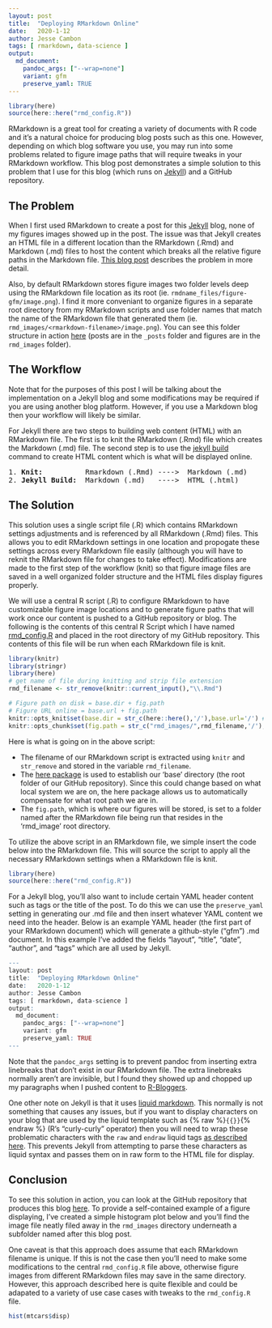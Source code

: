 ```yaml
---
layout: post
title:  "Deploying RMarkdown Online"
date:   2020-1-12 
author: Jesse Cambon
tags: [ rmarkdown, data-science ]
output: 
  md_document:
    pandoc_args: ["--wrap=none"]
    variant: gfm
    preserve_yaml: TRUE
---
```


```r
library(here)
source(here::here("rmd_config.R"))
``` 

RMarkdown is a great tool for creating a variety of documents with R code and it's a natural choice for producing blog posts such as this one. However, depending on which blog software you use, you may run into some problems related to figure image paths that will require tweaks in your RMarkdown workflow. This blog post demonstrates a simple solution to this problem that I use for this blog (which runs on [Jekyll](https://jekyllrb.com/)) and a GitHub repository.

## The Problem

When I first used RMarkdown to create a post for this [Jekyll](https://jekyllrb.com/) blog, none of my  figures images showed up in the post. The issue was that Jekyll creates an HTML file in a different location than the RMarkdown (.Rmd) and Markdown (.md) files to host the content which breaks all the relative figure paths in the Markdown file. [This blog post](http://www.randigriffin.com/2017/04/25/how-to-knit-for-mysite.html) describes the problem in more detail. 

Also, by default RMarkdown stores figure images two folder levels deep using the RMarkdown file location as its root (ie. `rmdname_files/figure-gfm/image.png`). I find it more conveniant to organize figures in a separate root directory from my RMarkdown scripts and use folder names that match the name of the RMarkdown file that generated them (ie. `rmd_images/<rmarkdown-filename>/image.png`). You can see this folder structure in action [here](https://github.com/jessecambon/jessecambon.github.io) (posts are in the `_posts` folder and figures are in the `rmd_images` folder).

## The Workflow

Note that for the purposes of this post I will be talking about the implementation on a Jekyll blog and some modifications may be required if you are using another blog platform. However, if you use a Markdown blog then your workflow will likely be similar.

For Jekyll there are two steps to building web content (HTML) with an RMarkdown file. The first is to knit the RMarkdown (.Rmd) file which creates the Markdown (.md) file. The second step is to use the [jekyll build](https://jekyllrb.com/docs/usage/) command to create HTML content which is what will be displayed online. 

<pre>
1. <b>Knit:</b>          Rmarkdown (.Rmd) ---->  Markdown (.md) 
2. <b>Jekyll Build:</b>  Markdown (.md)   ---->  HTML (.html)
</pre>

## The Solution

This solution uses a single script file (.R) which contains RMarkdown settings adjustments and is referenced by all RMarkdown (.Rmd) files. This allows you to edit RMarkdown settings in one location and propogate these settings across every RMarkdown file easily (although you will have to reknit the RMarkdown file for changes to take effect). Modifications are made to the first step of the workflow (knit) so that figure image files are saved in a well organized folder structure and the HTML files display figures properly. 

We will use a central R script (.R) to configure RMarkdown to have customizable figure image locations and to generate figure paths that will work once our content is pushed to a GitHub repository or blog. The following is the contents of this central R Script which I have named [rmd_config.R](https://github.com/jessecambon/jessecambon.github.io/blob/master/rmd_config.R) and placed in the root directory of my GitHub repository. This contents of this file will be run when each RMarkdown file is knit.

```r
library(knitr)
library(stringr)
library(here)
# get name of file during knitting and strip file extension
rmd_filename <- str_remove(knitr::current_input(),"\\.Rmd")

# Figure path on disk = base.dir + fig.path
# Figure URL online = base.url + fig.path
knitr::opts_knit$set(base.dir = str_c(here::here(),'/'),base.url='/') # project root folder
knitr::opts_chunk$set(fig.path = str_c("rmd_images/",rmd_filename,'/'),echo=TRUE)
``` 

Here is what is going on in the above script:

* The filename of our RMarkdown script is extracted using `knitr` and `str_remove` and stored in the variable `rmd_filename`.
* The [here package](https://here.r-lib.org/) is used to establish our 'base' directory (the root folder of our GitHub repository). Since this could change based on what local system we are on, the here package allows us to automatically compensate for what root path we are in.
* The `fig.path`, which is where our figures will be stored, is set to a folder named after the RMarkdown file being run that resides in the 'rmd_image' root directory.

To utilize the above script in an RMarkdown file, we simple insert the code below into the RMarkdown file. This will source the script to apply all the necessary RMarkdown settings when a RMarkdown file is knit.

```r
library(here)
source(here::here("rmd_config.R"))
``` 

For a Jekyll blog, you'll also want to include certain YAML header content such as tags or the title of the post. To do this we can use the `preserve_yaml` setting in generating our .md file and then insert whatever YAML content we need into the header. Below is an example YAML header (the first part of your RMarkdown document) which will generate a github-style ("gfm") .md document. In this example I've added the fields "layout", "title", "date", "author", and "tags" which are all used by Jekyll.

```r
---
layout: post
title:  "Deploying RMarkdown Online"
date:   2020-1-12
author: Jesse Cambon
tags: [ rmarkdown, data-science ]
output: 
  md_document:
    pandoc_args: ["--wrap=none"]
    variant: gfm
    preserve_yaml: TRUE
---
```

Note that the `pandoc_args` setting is to prevent pandoc from inserting extra linebreaks that don't exist in our RMarkdown file. The extra linebreaks normally aren't are invisible, but I found they showed up and chopped up my paragraphs when I pushed content to [R-Bloggers](R-bloggers.com).

One other note on Jekyll is that it uses [liquid markdown](https://jekyllrb.com/docs/liquid/). This normally is not something that causes any issues, but if you want to display characters on your blog that are used by the liquid template such as {% raw %}`{{}}`{% endraw %} (R's "curly-curly" operator) then you will need to wrap these problematic characters with the `raw` and `endraw` liquid tags [as described here](https://shopify.github.io/liquid/tags/raw/). This prevents Jekyll from attempting to parse these characters as liquid syntax and passes them on in raw form to the HTML file for display.

## Conclusion

To see this solution in action, you can look at the GitHub repository that produces this blog [here](https://github.com/jessecambon/jessecambon.github.io). To provide a self-contained example of a figure displaying, I've created a simple histogram plot below and you'll find the image file neatly filed away in the `rmd_images` directory underneath a subfolder named after this blog post. 

One caveat is that this approach does assume that each RMarkdown filename is unique. If this is not the case then you'll need to make some modifications to the central `rmd_config.R` file above, otherwise figure images from different RMarkdown files may save in the same directory. However, this approach described here is quite flexible and could be adapated to a variety of use case cases with tweaks to the `rmd_config.R` file.

```r
hist(mtcars$disp)
```



